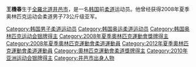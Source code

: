 {{MedalTableTop}}
{{MedalCountry | {{KOR}} }}
{{MedalSport | 男子[[柔道|柔道]]}}
{{MedalCompetition|[[奧林匹克運動會|奧林匹克運動會]]}}
{{MedalSilver|[[2008年夏季奧林匹克運動會|2008年北京]] | [[2008年夏季奧林匹克運動會柔道比賽|73公斤級]] }}
{{MedalCompetition|[[世界柔道錦標賽|世界錦標賽]]}}
{{MedalGold|[[2007年世界柔道錦標賽|2007年里約熱內盧]] | -73公斤級}}
{{MedalBottom}}
{{Infobox Korean name
|hangul=왕기춘
|hanja= 王機春
|title=
|color=#B0C4DE
|tablewidth=265
}}
'''王機春'''{{BD|1988年|9月13日}}生于[[全羅北道|全羅北道]][[井邑市|井邑市]]，是一名[[韩国|韩国]]前[[柔道|柔道]]运动员。他曾经获得2008年夏季奥林匹克运动会柔道男子73公斤级亚军。

{{South Korea-stub}}

{{DEFAULTSORT:Wang Ki-Chun}}
[[Category:韩国男子柔道运动员|Category:韩国男子柔道运动员]]
[[Category:韩国奥运柔道运动员|Category:韩国奥运柔道运动员]]
[[Category:韩国奥林匹克运动会银牌得主|Category:韩国奥林匹克运动会银牌得主]]
[[Category:2008年夏季奧林匹克運動會獎牌得主|Category:2008年夏季奧林匹克運動會獎牌得主]]
[[Category:2008年夏季奧林匹克運動會柔道運動員|Category:2008年夏季奧林匹克運動會柔道運動員]]
[[Category:2012年夏季奧林匹克運動會柔道運動員|Category:2012年夏季奧林匹克運動會柔道運動員]]
[[Category:奧林匹克運動會柔道獎牌得主|Category:奧林匹克運動會柔道獎牌得主]]
[[Category:2010年亚洲运动会银牌得主|Category:2010年亚洲运动会银牌得主]]
[[Category:井邑市出身人物|Category:井邑市出身人物]]
